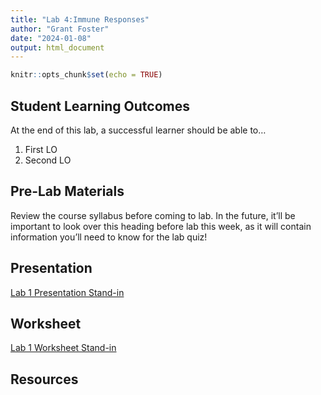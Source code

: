 ```yaml
---
title: "Lab 4:Immune Responses"
author: "Grant Foster"
date: "2024-01-08"
output: html_document
---
```



```r
knitr::opts_chunk$set(echo = TRUE)
```

## Student Learning Outcomes

At the end of this lab, a successful learner should be able to…

1. First LO
2. Second LO

## Pre-Lab Materials
Review the course syllabus before coming to lab. In the future, it'll be important to look over this heading before lab this week, as it will contain information you'll need to know for the lab quiz!

## Presentation
[Lab 1 Presentation Stand-in](/lab/lab4_immuneResponse/Lab1Notes.pdf)

## Worksheet
[Lab 1 Worksheet Stand-in](/lab/lab4_immuneResponse/531L_Lab1Notes.docx)

## Resources
